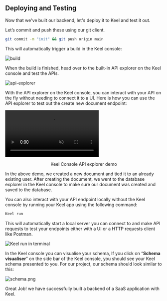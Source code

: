 ## Deploying and Testing

Now that we've built our backend, let's deploy it to Keel and test it out.

Let’s commit and push these using our git client.

```bash
git commit -m "init" && git push origin main
```

This will automatically trigger a build in the Keel console:

![build](/build.png)

When the build is finished, head over to the built-in API explorer on the Keel console and test the APIs.

![api-explorer](/api-explorer.png)

With the API explorer on the Keel console, you can interact with your API on the fly without needing to connect it to a UI. Here is how you can use the API explorer to test out the create new document endpoint:

<video autoPlay loop muted>
<source alt="api explorer demo" src="/demo.mp4" type="video/mp4"/>
</video>

<p align="center">Keel Console API explorer demo</p>

In the above demo, we created a new document and tied it to an already existing user. After creating the document, we went to the database explorer in the Keel console to make sure our document was created and saved to the database.

You can also interact with your API endpoint locally without the Keel console by running your Keel app using the following command:

```bash
Keel run
```

This will automatically start a local server you can connect to and make API requests to test your endpoints either with a UI or a HTTP requests client like Postman.

![Keel run in terminal](/keel-run.png)

In the Keel console you can visualise your schema, If you click on “**Schema visualiser**” on the side bar of the Keel console, you should see your Keel schema presented to you. For our project, our schema should look similar to this:

![schema.png](/schema.png)

Great Job! we have successfully built a backend of a SaaS application with Keel.

